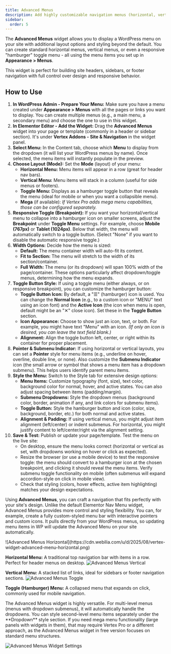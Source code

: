 ```yaml
---
title: Advanced Menus
description: Add highly customizable navigation menus (horizontal, vertical, or toggle) to your site's pages and templates.
sidebar:
  order: 5
---
```



The **Advanced Menus** widget allows you to display a WordPress menu on your site with additional layout options and styling beyond the default. You can create standard horizontal menus, vertical menus, or even a responsive "hamburger" toggle menu - all using the menu items you set up in **Appearance > Menus**.

This widget is perfect for building site headers, sidebars, or footer navigation with full control over design and responsive behavior.

## How to Use

<Steps>

1. **In WordPress Admin - Prepare Your Menu:** Make sure you have a menu created under **Appearance > Menus** with all the pages or links you want to display. You can create multiple menus (e.g., a main menu, a secondary menu) and choose the one to use in this widget.
2. **In Elementor Editor - Add the Widget:** Drag the **Advanced Menus** widget into your page or template (commonly in a header or sidebar section). It's under **Vertex Addons - Site & Navigation** in the widget panel.
3. **Select Menu:** In the Content tab, choose which **Menu** to display from the dropdown (it will list your WordPress menus by name). Once selected, the menu items will instantly populate in the preview.
4. **Choose Layout (Mode):** Set the **Mode** (layout) of your menu:
   - **Horizontal Menu:** Menu items will appear in a row (great for header nav bars).
   - **Vertical Menu:** Menu items will stack in a column (useful for side menus or footers).
   - **Toggle Menu:** Displays as a hamburger toggle button that reveals the menu (ideal for mobile or when you want a collapsible menu).
   - <Badge text="Pro" variant='caution' /> **Mega** (if available): *If Vertex Pro adds mega menu capabilities, those can be configured separately.*
5. **Responsive Toggle (Breakpoint):** If you want your horizontal/vertical menu to collapse into a hamburger icon on smaller screens, adjust the **Breakpoint** under **Toggle Menu** settings. For example, choose **Mobile (767px)** or **Tablet (1024px)**. Below that width, the menu will automatically switch to a toggle button. (Select "None" if you want to disable the automatic responsive toggle.)
6. **Width Options:** Decide how the menu is sized:
   - **Default:** The menu container width will auto-fit its content.
   - **Fit to Section:** The menu will stretch to the width of its section/container.
   - **Full Width:** The menu (or its dropdown) will span 100% width of the page/container.
   These options particularly affect dropdown/toggle menus, determining how the menu expands.
7. **Toggle Button Style:** If using a toggle menu (either always, or on responsive breakpoint), you can customize the hamburger button:
   - **Toggle Button Icon:** By default, a "☰" (hamburger) icon is used. You can change the **Normal Icon** (e.g., to a custom icon or "MENU" text using an icon font) and the **Active Icon** (the icon when menu is open, default might be an "✕" close icon). Set these in the **Toggle Button** section.
   - **Icon Appearance:** Choose to show just an icon, text, or both. For example, you might have text "Menu" with an icon. *(If only an icon is desired, you can leave the text field blank.)*
   - **Alignment:** Align the toggle button left, center, or right within its container for proper placement.
8. **Pointer & Submenu Indicator:** If using horizontal or vertical layouts, you can set a **Pointer** style for menu items (e.g., underline on hover, overline, double line, or none). Also customize the **Submenu Indicator** icon (the small arrow or symbol that shows a menu item has a dropdown submenu). This helps users identify parent menu items.
9. **Style the Menu:** Switch to the Style tab for extensive design options:
   - **Menu Items:** Customize typography (font, size), text color, background color for normal, hover, and active states. You can also adjust spacing between items (padding/margin).
   - **Submenu Dropdowns:** Style the dropdown menus (background color, border, animation if any, and link colors for submenu items).
   - **Toggle Button:** Style the hamburger button and icon (color, size, background, border, etc.) for both normal and active states.
   - **Alignment & Padding:** If using vertical menus, you might adjust item alignment (left/center) or indent submenus. For horizontal, you might justify content to left/center/right via the alignment setting.
10. **Save & Test:** Publish or update your page/template. Test the menu on the live site:
    - On desktop, ensure the menu looks correct (horizontal or vertical as set, with dropdowns working on hover or click as expected).
    - Resize the browser (or use a mobile device) to test the responsive toggle: the menu should convert to a hamburger icon at the chosen breakpoint, and clicking it should reveal the menu items. Verify submenu toggle functionality on mobile (often submenus will expand accordion-style on click in mobile view).
    - Check that styling (colors, hover effects, active item highlighting) matches your design expectations.

</Steps>

Using **Advanced Menus**, you can craft a navigation that fits perfectly with your site's design. Unlike the default Elementor Nav Menu widget, Advanced Menus provides more control and styling flexibility. You can, for example, create a fully custom-styled menu bar with interactive pointers and custom icons. It pulls directly from your WordPress menus, so updating menu items in WP will update the Advanced Menu on your site automatically.

<CardGrid>
<Card>
![Advanced Menus Horizontal](https://cdn.webilia.com/u/d/2025/08/vertex-widget-advanced-menu-horizontal.png)

**Horizontal Menu:** A traditional top navigation bar with items in a row. Perfect for header menus on desktop.
</Card>
<Card>
![Advanced Menus Vertical](https://cdn.webilia.com/u/d/2025/08/vertex-widget-advanced-menu-vertical.png)

**Vertical Menu:** A stacked list of links, ideal for sidebars or footer navigation sections.
</Card>
<Card>
![Advanced Menus Toggle](https://cdn.webilia.com/u/d/2025/08/vertex-widget-advanced-menu-toggle.png)

**Toggle (Hamburger) Menu:** A collapsed menu that expands on click, commonly used for mobile navigation.
</Card>
</CardGrid>

<Aside type="note">The Advanced Menus widget is highly versatile. For multi-level menus (menus with dropdown submenus), it will automatically handle the dropdowns. You can style second-level menu items separately under the **Dropdown** style section. If you need mega menu functionality (large panels with widgets in them), that may require Vertex Pro or a different approach, as the Advanced Menus widget in free version focuses on standard menu structures.</Aside>

![Advanced Menus Widget Settings](https://cdn.webilia.com/u/d/2025/08/vertex-widget-advanced-menu.png)
